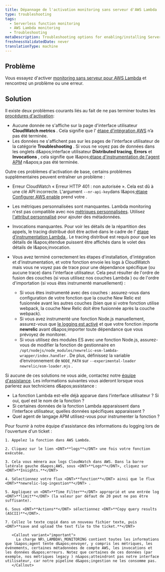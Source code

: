 ```yaml
---
title: Dépannage de l'activation monitoring sans serveur d'AWS Lambda
type: troubleshooting
tags:
  - Serverless function monitoring
  - AWS Lambda monitoring
  - Troubleshooting
metaDescription: Troubleshooting options for enabling/installing Serverless monitoring for AWS Lambda.
freshnessValidatedDate: never
translationType: machine
---
```


## Problème

Vous essayez d&apos;activer [monitoring sans serveur pour AWS Lambda](/docs/serverless-function-monitoring/aws-lambda-monitoring/get-started/introduction-new-relic-monitoring-aws-lambda) et rencontrez un problème ou une erreur.

## Solution

Il existe deux problèmes courants liés au fait de ne pas terminer toutes les [procédures d&apos;activation](/docs/serverless-function-monitoring/aws-lambda-monitoring/get-started/enable-new-relic-monitoring-aws-lambda):

* Aucune donnée ne s&apos;affiche sur la page d&apos;interface utilisateur <DNT>**CloudWatch metrics**</DNT> . Cela signifie que l’ [étape d’intégration AWS](/docs/serverless-function-monitoring/aws-lambda-monitoring/get-started/enable-new-relic-monitoring-aws-lambda#connect-aws) n’a pas été terminée.
* Les données ne s&apos;affichent pas sur les pages de l&apos;interface utilisateur de la catégorie <DNT>**Troubleshooting**</DNT> . Si vous ne voyez pas de données dans les onglets d&amp;apos;interface utilisateur <DNT>**Distributed tracing**</DNT>, <DNT>**Errors**</DNT> et <DNT>**Invocations**</DNT> , cela signifie que l&amp;apos;[étape d&apos;instrumentation de l&apos;agent APM](/docs/serverless-function-monitoring/aws-lambda-monitoring/get-started/enable-new-relic-monitoring-aws-lambda#instrument-lambda) n&amp;apos;a pas été terminée.

Outre ces problèmes d&apos;activation de base, certains problèmes supplémentaires peuvent entraîner un problème :

* Erreur CloudWatch « Erreur HTTP 401 : non autorisée ». Cela est dû à une clé API incorrecte. L&apos;argument `--nr-api-key`dans l&amp;apos;[étape Configurer AWS enable](/docs/serverless-function-monitoring/aws-lambda-monitoring/get-started/enable-new-relic-monitoring-aws-lambda#connect-aws) prend votre <InlinePopover type="userKey" />.

* Les métriques personnalisées sont manquantes. Lambda monitoring n&apos;est pas compatible avec nos [métriques personnalisées](/docs/agents/manage-apm-agents/agent-data/collect-custom-metrics). Utilisez [l&apos;attribut personnalisé](/docs/agents/manage-apm-agents/agent-data/collect-custom-attributes) pour ajouter des métadonnées.

* Invocations manquantes. Pour voir les détails de la répartition des appels, le tracing distribué doit être activé dans le cadre de l’ [étape d’instrumentation Lambda ](/docs/serverless-function-monitoring/aws-lambda-monitoring/get-started/enable-new-relic-monitoring-aws-lambda#instrument-lambda). Le tracing distribué est requis pour que les détails de l&amp;apos;étendue puissent être affichés dans le volet des détails de l&amp;apos;invocation.

* Vous avez terminé correctement les étapes d&apos;installation, d&apos;intégration et d&apos;instrumentation, et votre fonction envoie les logs à CloudWatch mais vous ne voyez pas de trace pour une dépendance spécifique (ou aucune trace) dans l&apos;interface utilisateur. Cela peut résulter de l&apos;ordre de fusion des couches (si vous utilisez nos couches Lambda ) ou de l&apos;ordre d&apos;importation (si vous êtes instrumenté manuellement) :

  * Si vous êtes instrumenté avec des couches : assurez-vous dans configuration de votre fonction que la couche New Relic est fusionnée avant les autres couches (bien que si votre fonction utilise webpack, la couche New Relic doit être fusionnée après la couche webpack).
  * Si vous avez instrumenté une fonction Node.js manuellement, assurez-vous que [le logging est activé](/docs/apm/agents/nodejs-agent/installation-configuration/nodejs-agent-configuration/#logging_config) et que votre fonction importe <DNT>**newrelic**</DNT> avant d&amp;apos;importer toute dépendance que vous prévoyez de monitorer.
  * Si vous utilisez des modules ES avec une fonction Node.js, assurez-vous de modifier la fonction de gestionnaire en `/opt/nodejs/node_modules/newrelic-esm-lambda-wrapper/index.handler` . De plus, définissez la variable d’environnement de `NODE_PATH` sur `--experimental-loader newrelic/esm-loader.mjs` .

Si aucune de ces solutions ne vous aide, contactez notre [équipe d&apos;assistance](https://support.newrelic.com/). Les informations suivantes vous aideront lorsque vous parlerez aux techniciens d&amp;apos;assistance :

* La fonction Lambda est-elle déjà apparue dans l’interface utilisateur ? Si oui, quel est le nom de la fonction ?
* Si certaines données de la fonction Lambda apparaissent dans l’interface utilisateur, quelles données spécifiques apparaissent ?
* Quel agent de langage APM utilisez-vous pour instrumenter la fonction ?

<CollapserGroup>
  <Collapser id="attach-logs" title="Recommandé : joignez vos logs CloudWatch au ticket">
    Pour fournir à notre équipe d&apos;assistance des informations du logging lors de l&apos;ouverture d&apos;un ticket :

    1. Appelez la fonction dans AWS Lambda.

    2. Cliquez sur le lien <DNT>**logs**</DNT> une fois votre fonction exécutée.

    3. Cela vous mènera aux logs CloudWatch dans AWS. Dans la barre latérale gauche d&apos;AWS, sous <DNT>**Logs**</DNT>, cliquez sur <DNT>**Insights.**</DNT>

    4. Sélectionnez votre flux <DNT>**function**</DNT> ainsi que le flux <DNT>**newrelic-log-ingestion**</DNT> .

    5. Appliquez un <DNT>**Time Filter**</DNT> approprié et une entrée log <DNT>**limit**</DNT> (la valeur par défaut de 20 peut ne pas être suffisante).

    6. Sous <DNT>**Actions**</DNT> sélectionnez <DNT>**Copy query results (ASCII)**</DNT>.

    7. Collez le texte copié dans un nouveau fichier texte, puis <DNT>**save and upload the text file to the ticket.**</DNT>

       <Callout variant="important">
         La charge NR\_LAMBDA\_MONITORING contient toutes les informations que l&apos;agent tente d&apos;envoyer, y compris les métriques, les événements, certaines métadonnées de compte AWS, les invocations et les données d&apos;erreurs. Notez que certaines de ces données (par exemple, nos métriques legacy ) n&apos;atteindront pas notre interface utilisateur, car notre pipeline d&apos;ingestion ne les consomme pas.
       </Callout>
  </Collapser>
</CollapserGroup>